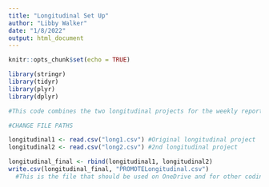```yaml
---
title: "Longitudinal Set Up"
author: "Libby Walker"
date: "1/8/2022"
output: html_document
---
```


```r
knitr::opts_chunk$set(echo = TRUE)
```
```r
library(stringr)
library(tidyr)
library(plyr)
library(dplyr)

#This code combines the two longitudinal projects for the weekly report and other analyses

#CHANGE FILE PATHS

```

```r
longitudinal1 <- read.csv("long1.csv") #Original longitudinal project
longitudinal2 <- read.csv("long2.csv") #2nd longitudinal project

longitudinal_final <- rbind(longitudinal1, longitudinal2)
write.csv(longitudinal_final, "PROMOTELongitudinal.csv")
  #This is the file that should be used on OneDrive and for other coding

```

